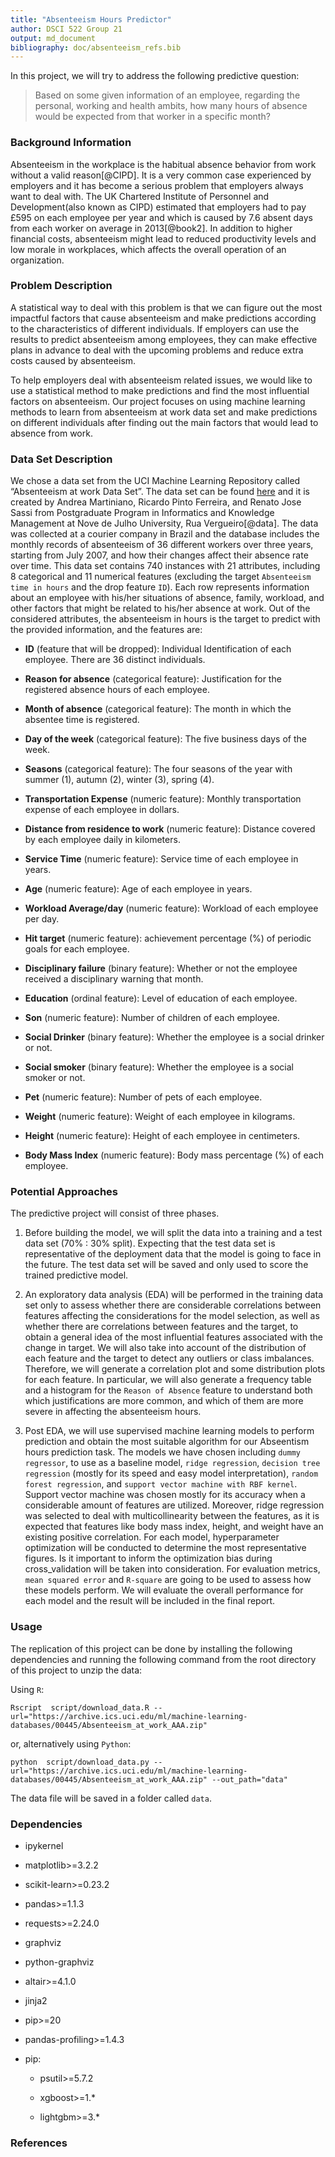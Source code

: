 ```yaml
---
title: "Absenteeism Hours Predictor"
author: DSCI 522 Group 21
output: md_document
bibliography: doc/absenteeism_refs.bib
---
```


In this project, we will try to address the following predictive question: 

> Based on some given information of an employee, regarding the personal, working and health ambits, how many hours of absence would be expected from that worker in a specific month?

### Background Information

Absenteeism in the workplace is the habitual absence behavior from work without a valid reason[@CIPD]. It is a very common case experienced by employers and it has become a serious problem that employers always want to deal with. The UK Chartered Institute of Personnel and Development(also known as CIPD) estimated that employers had to pay £595 on each employee per year and which is caused by 7.6 absent days from each worker on average in 2013[@book2]. In addition to higher financial costs, absenteeism might lead to reduced productivity levels and low morale in workplaces, which affects the overall operation of an organization. 

### Problem Description

A statistical way to deal with this problem is that we can figure out the most impactful factors that cause absenteeism and make predictions according to the characteristics of different individuals. If employers can use the results to predict absenteeism among employees, they can make effective plans in advance to deal with the upcoming problems and reduce extra costs caused by absenteeism.

To help employers deal with absenteeism related issues, we would like to use a statistical method to make predictions and find the most influential factors on absenteeism. Our project focuses on using machine learning methods to learn from absenteeism at work data set and make predictions on different individuals after finding out the main factors that would lead to absence from work.

### Data Set Description

We chose a data set from the UCI Machine Learning Repository called "Absenteeism at work Data Set". The data set can be found [here](https://archive.ics.uci.edu/ml/datasets/Absenteeism+at+work#) and it is created by Andrea Martiniano, Ricardo Pinto Ferreira, and Renato Jose Sassi from Postgraduate Program in Informatics and Knowledge Management at Nove de Julho University, Rua Vergueiro[@data]. The data was collected at a courier company in Brazil and the database includes the monthly records of absenteeism of 36 different workers over three years, starting from July 2007, and how their changes affect their absence rate over time. This data set contains 740 instances with 21 attributes, including 8 categorical and 11 numerical features (excluding the target `Absenteeism time in hours` and the drop feature `ID`). Each row represents information about an employee with his/her situations of absence, family, workload, and other factors that might be related to his/her absence at work. Out of the considered attributes, the absenteeism in hours is the target to predict with the provided information, and the features are:

-   **ID** (feature that will be dropped): Individual Identification of each employee. There are 36 distinct individuals.

```{=html}
<!-- -->
```
-   **Reason for absence** (categorical feature): Justification for the registered absence hours of each employee.

-   **Month of absence** (categorical feature): The month in which the absentee time is registered.

-   **Day of the week** (categorical feature): The five business days of the week.

-   **Seasons** (categorical feature): The four seasons of the year with summer (1), autumn (2), winter (3), spring (4).

-   **Transportation Expense** (numeric feature): Monthly transportation expense of each employee in dollars.

-   **Distance from residence to work** (numeric feature): Distance covered by each employee daily in kilometers.

-   **Service Time** (numeric feature): Service time of each employee in years.

-   **Age** (numeric feature): Age of each employee in years.

-   **Workload Average/day** (numeric feature): Workload of each employee per day.

-   **Hit target** (numeric feature): achievement percentage (%) of periodic goals for each employee.

-   **Disciplinary failure** (binary feature): Whether or not the employee received a disciplinary warning that month.

-   **Education** (ordinal feature): Level of education of each employee.

-   **Son** (numeric feature): Number of children of each employee.

-   **Social Drinker** (binary feature): Whether the employee is a social drinker or not.

-   **Social smoker** (binary feature): Whether the employee is a social smoker or not.

-   **Pet** (numeric feature): Number of pets of each employee.

-   **Weight** (numeric feature): Weight of each employee in kilograms.

-   **Height** (numeric feature): Height of each employee in centimeters.

-   **Body Mass Index** (numeric feature): Body mass percentage (%) of each employee.

### Potential Approaches

The predictive project will consist of three phases. 

1. Before building the model, we will split the data into a training and a test data set (70% : 30% split). Expecting that the test data set is representative of the deployment data that the model is going to face in the future. The test data set will be saved and only used to score the trained predictive model. 

2. An exploratory data analysis (EDA) will be performed in the training data set only to assess whether there are considerable correlations between features affecting the considerations for the model selection, as well as whether there are correlations between features and the target, to obtain a general idea of the most influential features associated with the change in target. We will also take into account of the distribution of each feature and the target to detect any outliers or class imbalances. Therefore, we will generate a correlation plot and some distribution plots for each feature. In particular, we will also generate a frequency table and a histogram for the `Reason of Absence` feature to understand both which justifications are more common, and which of them are more severe in affecting the absenteeism hours.

3. Post EDA, we will use supervised machine learning models to perform prediction and obtain the most suitable algorithm for our Abseentism hours prediction task. The models we have chosen including `dummy regressor`, to use as a baseline model, `ridge regression`, `decision tree regression` (mostly for its speed and easy model interpretation), `random forest regression`, and `support vector machine with RBF kernel`. Support vector machine was chosen mostly for its accuracy when a considerable amount of features are utilized. Moreover, ridge regression was selected to deal with multicollinearity between the features, as it is expected that features like body mass index, height, and weight have an existing positive correlation. For each model, hyperparameter optimization will be conducted to determine the most representative figures. Is it important to inform the optimization bias during cross\_validation will be taken into consideration. For evaluation metrics, `mean squared error` and `R-square` are going to be used to assess how these models perform. We will evaluate the overall performance for each model and the result will be included in the final report.

### Usage

The replication of this project can be done by installing the following dependencies and running the following command from the root directory of this project to unzip the data:

Using `R`:

`Rscript  script/download_data.R --url="https://archive.ics.uci.edu/ml/machine-learning-databases/00445/Absenteeism_at_work_AAA.zip"`

or, alternatively using `Python`:

`python  script/download_data.py --url="https://archive.ics.uci.edu/ml/machine-learning-databases/00445/Absenteeism_at_work_AAA.zip" --out_path="data"`

The data file will be saved in a folder called `data`.

### Dependencies

-   ipykernel

-   matplotlib\>=3.2.2

-   scikit-learn\>=0.23.2

-   pandas\>=1.1.3

-   requests\>=2.24.0

-   graphviz

-   python-graphviz

-   altair\>=4.1.0

-   jinja2

-   pip\>=20

-   pandas-profiling\>=1.4.3

* pip:

  + psutil\>=5.7.2

  + xgboost\>=1.\*

  + lightgbm\>=3.\*

### References
